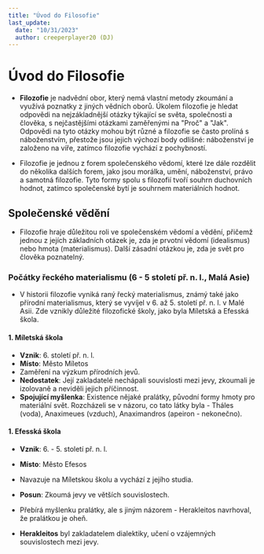 ```yaml
---
title: "Úvod do Filosofie"
last_update:
  date: "10/31/2023"
  author: creeperplayer20 (DJ)
---
```


# Úvod do Filosofie

- **Filozofie** je nadvědní obor, který nemá vlastní metody zkoumání a využívá poznatky z jiných vědních oborů. Úkolem filozofie je hledat odpovědi na nejzákladnější otázky týkající se světa, společnosti a člověka, s nejčastějšími otázkami zaměřenými na "Proč" a "Jak". Odpovědi na tyto otázky mohou být různé a filozofie se často prolíná s náboženstvím, přestože jsou jejich výchozí body odlišné: náboženství je založeno na víře, zatímco filozofie vychází z pochybností.

- Filozofie je jednou z forem společenského vědomí, které lze dále rozdělit do několika dalších forem, jako jsou morálka, umění, náboženství, právo a samotná filozofie. Tyto formy spolu s filozofií tvoří souhrn duchovních hodnot, zatímco společenské bytí je souhrnem materiálních hodnot.

## Společenské vědění

- Filozofie hraje důležitou roli ve společenském vědomí a vědění, přičemž jednou z jejích základních otázek je, zda je prvotní vědomí (idealismus) nebo hmota (materialismus). Další zásadní otázkou je, zda je svět pro člověka poznatelný.

### Počátky řeckého materialismu (6 - 5 století př. n. l., Malá Asie)

- V historii filozofie vyniká raný řecký materialismus, známý také jako přírodní materialismus, který se vyvíjel v 6. až 5. století př. n. l. v Malé Asii. Zde vznikly důležité filozofické školy, jako byla Míletská a Efesská škola.

#### 1. **Míletská škola**

- **Vznik**: 6. století př. n. l.
- **Místo**: Město Míletos
- Zaměření na výzkum přírodních jevů.
- **Nedostatek**: Její zakladatelé nechápali souvislosti mezi jevy, zkoumali je izolovaně a neviděli jejich příčinnost.
- **Spojující myšlenka**: Existence nějaké pralátky, původní formy hmoty pro materiální svět. Rozcházeli se v názoru, co tato látky byla - Tháles (voda), Anaximeues (vzduch), Anaximandros (apeiron - nekonečno).

#### 1. **Efesská škola**

- **Vznik**: 6. - 5. století př. n. l.
- **Místo**: Město Efesos
- Navazuje na Míletskou školu a vychází z jejího studia.
- **Posun**: Zkoumá jevy ve větších souvislostech.
- Přebírá myšlenku pralátky, ale s jiným názorem - Herakleitos navrhoval, že pralátkou je oheň.

- **Herakleitos** byl zakladatelem dialektiky, učení o vzájemných souvislostech mezi jevy.
